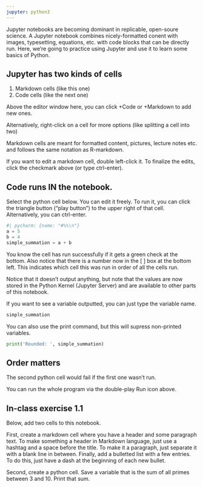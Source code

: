 ```yaml
---
jupyter: python3
---
```


Jupyter notebooks are becoming dominant in replicable, open-soure science. A Jupyter notebook combines nicely-formatted conent with images, typesetting, equations, etc. with code blocks that can be directly run. Here, we're going to practice using Jupyter and use it to learn some basics of Python.


## Jupyter has two kinds of cells 

1. Markdown cells (like this one)
2. Code cells (like the next one)

Above the editor window here, you can click +Code or +Markdown to add new ones.

Alternatively, right-click on a cell for more options (like splitting a cell into two)

Markdown cells are meant for formatted content, pictures, lecture notes etc. and follows the same notation as R-markdown.

If you want to edit a markdown cell, double left-click it. To finalize the edits, click the checkmark above (or type ctrl-enter).

## Code runs IN the notebook.

Select the python cell below. You can edit it freely. To run it, you can click the triangle button ("play button") to the upper right of that cell.
Alternatively, you can ctrl-enter.

```python
#| pycharm: {name: "#%%\n"}
a = 5
b = 4
simple_summation = a + b
```

You know the cell has run successfully if it gets a green check at the bottom. Also notice that there is a number now in the [ ] box at the bottom left. This indicates which cell this was run in order of all the cells run.

Notice that it doesn't output anything, but note that the values are now stored in the Python Kernel (Jupyter Server) and are available to other parts of this notebook. 

If you want to see a variable outputted, you can just type the variable name.

```python
simple_summation
```

You can also use the print command, but this will supress non-printed variables.

```python
print('Rounded: ', simple_summation)
```

## Order matters

The second python cell would fail if the first one wasn't run. 

You can run the whole program via the double-play Run icon above. 

## In-class exercise 1.1

Below, add two cells to this notebook. 

First, create a markdown cell where you have a header and some paragraph text. To make something a header in Markdown language, just use a hashtag and a space before the title. To make it a paragraph, just separate it with a blank line in between. Finally, add a bulletted list with a few entries. To do this, just have a dash at the beginning of each new bullet.

Second, create a python cell. Save a variable that is the sum of all primes between 3 and 10. Print that sum.

